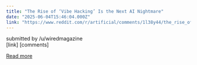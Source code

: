```yaml
---
title: "The Rise of ‘Vibe Hacking’ Is the Next AI Nightmare"
date: "2025-06-04T15:46:04.000Z"
link: "https://www.reddit.com/r/artificial/comments/1l38y44/the_rise_of_vibe_hacking_is_the_next_ai_nightmare/"
---
```


submitted by    /u/wiredmagazine  
 [link]   [comments]

[Read more](https://www.reddit.com/r/artificial/comments/1l38y44/the_rise_of_vibe_hacking_is_the_next_ai_nightmare/)
